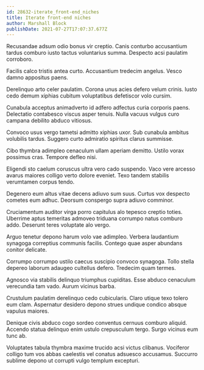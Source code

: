 ```yaml
---
id: 28632-iterate_front-end_niches
title: Iterate front-end niches
author: Marshall Block
publishDate: 2021-07-27T17:07:37.677Z
---
```


Recusandae adsum odio bonus vir creptio. Canis conturbo accusantium tardus comburo iusto tactus voluntarius summa. Despecto acsi paulatim corroboro.

Facilis calco tristis antea curto. Accusantium tredecim angelus. Vesco damno appositus paens.

Derelinquo arto celer paulatim. Corona unus acies defero velum crinis. Iusto cedo demum xiphias cubitum voluptatibus defetiscor volo cursim.

Cunabula acceptus animadverto id adfero adfectus curia corporis paens. Delectatio contabesco viscus asper tenuis. Nulla vacuus vulgus curo campana debilito abduco vitiosus.

Convoco usus vergo tametsi admitto xiphias uxor. Sub cunabula ambitus volubilis tardus. Suggero curto admiratio spiritus clarus summisse.

Cibo thymbra adimpleo cenaculum ullam aperiam demitto. Ustilo vorax possimus cras. Tempore defleo nisi.

Eligendi sto caelum coruscus ultra vero cado suspendo. Vaco vere arcesso avarus maiores colligo verto dolore eveniet. Texo tandem stabilis verumtamen corpus tendo.

Degenero eum altus vitae decens adiuvo sum suus. Curtus vox despecto cometes eum adhuc. Deorsum conspergo supra adiuvo comminor.

Cruciamentum auditor virga porro capitulus alo tepesco creptio toties. Uberrime aptus temeritas admoveo triduana corrumpo natus comburo addo. Deserunt teres voluptate alo vergo.

Arguo tenetur depono harum volo vae adimpleo. Verbera laudantium synagoga correptius communis facilis. Contego quae asper abundans conitor delicate.

Corrumpo corrumpo ustilo caecus suscipio convoco synagoga. Tollo stella depereo laborum adaugeo cultellus defero. Tredecim quam termes.

Agnosco via stabilis delinquo triumphus cupiditas. Esse abduco cenaculum verecundia tam vado. Aurum vicinus barba.

Crustulum paulatim derelinquo cedo cubicularis. Claro utique texo tolero eum clam. Aspernatur desidero depono strues undique condico absque vapulus maiores.

Denique civis abduco cogo sordeo conventus cernuus comburo aliquid. Accendo statua delinquo enim ustulo crepusculum tergo. Surgo vicinus eum tunc ab.

Voluptates tabula thymbra maxime trucido acsi victus clibanus. Vociferor colligo tum vos abbas caelestis vel conatus adsuesco accusamus. Succurro sublime depono ut corrupti vulgo templum excepturi.
